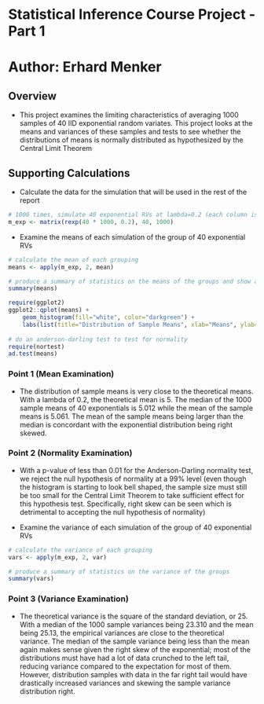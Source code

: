 Statistical Inference Course Project - Part 1
==============================================================
Author: Erhard Menker
==============================================================

## Overview 

- This project examines the limiting characteristics of averaging 1000 samples of 40 IID exponential random variates. This project looks at the means and variances of these samples and tests to see whether the distributions of means is normally distributed as hypothesized by the Central Limit Theorem

## Supporting Calculations

- Calculate the data for the simulation that will be used in the rest of the report

```r
# 1000 times, simulate 40 exponential RVs at lambda=0.2 (each column is one of these groups of 40)
m_exp <- matrix(rexp(40 * 1000, 0.2), 40, 1000) 
```

- Examine the means of each simulation of the group of 40 exponential RVs

```r
# calculate the mean of each grouping
means <- apply(m_exp, 2, mean)

# produce a summary of statistics on the means of the groups and show a histogram
summary(means)

require(ggplot2)
ggplot2::qplot(means) + 
    geom_histogram(fill="white", color="darkgreen") +
    labs(list(title="Distribution of Sample Means", xlab="Means", ylab="Frequency"))
    
# do an anderson-darling test to test for normality
require(nortest)
ad.test(means)
```

### Point 1 (Mean Examination)
- The distribution of sample means is very close to the theoretical means. With a lambda of 0.2, the theoretical mean is 5. The median of the 1000 sample means of 40 exponentials is 5.012 while the mean of the sample means is 5.061. The mean of the sample means being larger than the median is concordant with the exponential distribution being right skewed. 

### Point 2 (Normality Examination)
- With a p-value of less than 0.01 for the Anderson-Darling normality test, we reject the null hypothesis of normality at a 99% level (even though the histogram is starting to look bell shaped, the sample size must still be too small for the Central Limit Theorem to take sufficient effect for this hypothesis test. Specifically, right skew can be seen which is detrimental to accepting the null hypothesis of normality)

- Examine the variance of each simulation of the group of 40 exponential RVs

```r
# calculate the variance of each grouping
vars <- apply(m_exp, 2, var)

# produce a summary of statistics on the variance of the groups 
summary(vars)
```

### Point 3 (Variance Examination)
- The theoretical variance is the square of the standard deviation, or 25. With a median of the 1000 sample variances being 23.310 and the mean being 25.13, the empirical variances are close to the theoretical variance. The median of the sample variance being less than the mean again makes sense given the right skew of the exponential; most of the distributions must have had a lot of data crunched to the left tail, reducing variance compared to the expectation for most of them. However, distribution samples with data in the far right tail would have drastically increased variances and skewing the sample variance distribution right.